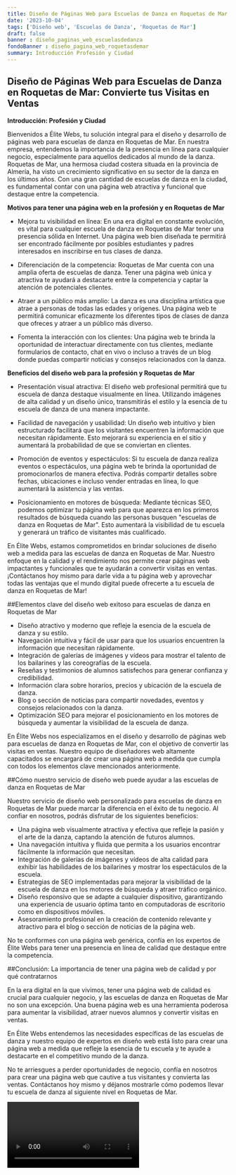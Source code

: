 ```yaml
---
title: Diseño de Páginas Web para Escuelas de Danza en Roquetas de Mar
date: '2023-10-04'
tags: ['Diseño web', 'Escuelas de Danza', 'Roquetas de Mar']
draft: false
banner : diseño_paginas_web_escuelasdedanza
fondoBanner : diseño_pagina_web_roquetasdemar
summary: Introducción Profesión y Ciudad
---
```


## Diseño de Páginas Web para Escuelas de Danza en Roquetas de Mar: Convierte tus Visitas en Ventas

**Introducción: Profesión y Ciudad**

Bienvenidos a Élite Webs, tu solución integral para el diseño y desarrollo de páginas web para escuelas de danza en Roquetas de Mar. En nuestra empresa, entendemos la importancia de la presencia en línea para cualquier negocio, especialmente para aquellos dedicados al mundo de la danza. Roquetas de Mar, una hermosa ciudad costera situada en la provincia de Almería, ha visto un crecimiento significativo en su sector de la danza en los últimos años. Con una gran cantidad de escuelas de danza en la ciudad, es fundamental contar con una página web atractiva y funcional que destaque entre la competencia.

**Motivos para tener una página web en la profesión y en Roquetas de Mar**

- Mejora tu visibilidad en línea: En una era digital en constante evolución, es vital para cualquier escuela de danza en Roquetas de Mar tener una presencia sólida en Internet. Una página web bien diseñada te permitirá ser encontrado fácilmente por posibles estudiantes y padres interesados en inscribirse en tus clases de danza.

- Diferenciación de la competencia: Roquetas de Mar cuenta con una amplia oferta de escuelas de danza. Tener una página web única y atractiva te ayudará a destacarte entre la competencia y captar la atención de potenciales clientes.

- Atraer a un público más amplio: La danza es una disciplina artística que atrae a personas de todas las edades y orígenes. Una página web te permitirá comunicar eficazmente los diferentes tipos de clases de danza que ofreces y atraer a un público más diverso.

- Fomenta la interacción con los clientes: Una página web te brinda la oportunidad de interactuar directamente con tus clientes, mediante formularios de contacto, chat en vivo o incluso a través de un blog donde puedas compartir noticias y consejos relacionados con la danza.

**Beneficios del diseño web para la profesión y Roquetas de Mar**

- Presentación visual atractiva: El diseño web profesional permitirá que tu escuela de danza destaque visualmente en línea. Utilizando imágenes de alta calidad y un diseño único, transmitirás el estilo y la esencia de tu escuela de danza de una manera impactante.

- Facilidad de navegación y usabilidad: Un diseño web intuitivo y bien estructurado facilitará que los visitantes encuentren la información que necesitan rápidamente. Esto mejorará su experiencia en el sitio y aumentará la probabilidad de que se conviertan en clientes.

- Promoción de eventos y espectáculos: Si tu escuela de danza realiza eventos o espectáculos, una página web te brinda la oportunidad de promocionarlos de manera efectiva. Podrás compartir detalles sobre fechas, ubicaciones e incluso vender entradas en línea, lo que aumentará la asistencia y las ventas.

- Posicionamiento en motores de búsqueda: Mediante técnicas SEO, podemos optimizar tu página web para que aparezca en los primeros resultados de búsqueda cuando las personas busquen "escuelas de danza en Roquetas de Mar". Esto aumentará la visibilidad de tu escuela y generará un tráfico de visitantes más cualificado.

En Élite Webs, estamos comprometidos en brindar soluciones de diseño web a medida para las escuelas de danza en Roquetas de Mar. Nuestro enfoque en la calidad y el rendimiento nos permite crear páginas web impactantes y funcionales que te ayudarán a convertir visitas en ventas. ¡Contáctanos hoy mismo para darle vida a tu página web y aprovechar todas las ventajas que el mundo digital puede ofrecerte a tu escuela de danza en Roquetas de Mar!

<GifSeo />

<Cta />

##Elementos clave del diseño web exitoso para escuelas de danza en Roquetas de Mar

- Diseño atractivo y moderno que refleje la esencia de la escuela de danza y su estilo.
- Navegación intuitiva y fácil de usar para que los usuarios encuentren la información que necesitan rápidamente.
- Integración de galerías de imágenes y vídeos para mostrar el talento de los bailarines y las coreografías de la escuela.
- Reseñas y testimonios de alumnos satisfechos para generar confianza y credibilidad.
- Información clara sobre horarios, precios y ubicación de la escuela de danza.
- Blog o sección de noticias para compartir novedades, eventos y consejos relacionados con la danza.
- Optimización SEO para mejorar el posicionamiento en los motores de búsqueda y aumentar la visibilidad de la escuela de danza.

En Élite Webs nos especializamos en el diseño y desarrollo de páginas web para escuelas de danza en Roquetas de Mar, con el objetivo de convertir las visitas en ventas. Nuestro equipo de diseñadores web altamente capacitados se encargará de crear una página web a medida que cumpla con todos los elementos clave mencionados anteriormente.

##Cómo nuestro servicio de diseño web puede ayudar a las escuelas de danza en Roquetas de Mar

Nuestro servicio de diseño web personalizado para escuelas de danza en Roquetas de Mar puede marcar la diferencia en el éxito de tu negocio. Al confiar en nosotros, podrás disfrutar de los siguientes beneficios:

- Una página web visualmente atractiva y efectiva que refleje la pasión y el arte de la danza, captando la atención de futuros alumnos.
- Una navegación intuitiva y fluida que permita a los usuarios encontrar fácilmente la información que necesitan.
- Integración de galerías de imágenes y vídeos de alta calidad para exhibir las habilidades de los bailarines y mostrar los espectáculos de la escuela.
- Estrategias de SEO implementadas para mejorar la visibilidad de la escuela de danza en los motores de búsqueda y atraer tráfico orgánico.
- Diseño responsivo que se adapte a cualquier dispositivo, garantizando una experiencia de usuario óptima tanto en computadoras de escritorio como en dispositivos móviles.
- Asesoramiento profesional en la creación de contenido relevante y atractivo para el blog o sección de noticias de la página web.

No te conformes con una página web genérica, confía en los expertos de Élite Webs para tener una presencia en línea de calidad que destaque entre la competencia.

##Conclusión: La importancia de tener una página web de calidad y por qué contratarnos

En la era digital en la que vivimos, tener una página web de calidad es crucial para cualquier negocio, y las escuelas de danza en Roquetas de Mar no son una excepción. Una buena página web es una herramienta poderosa para aumentar la visibilidad, atraer nuevos alumnos y convertir visitas en ventas.

En Élite Webs entendemos las necesidades específicas de las escuelas de danza y nuestro equipo de expertos en diseño web está listo para crear una página web a medida que refleje la esencia de tu escuela y te ayude a destacarte en el competitivo mundo de la danza.

No te arriesgues a perder oportunidades de negocio, confía en nosotros para crear una página web que cautive a tus visitantes y convierta las ventas. Contáctanos hoy mismo y déjanos mostrarle cómo podemos llevar tu escuela de danza al siguiente nivel en Roquetas de Mar.

<Video />

<CtaBot job='Escuelas de Danza' city='Roquetas de Mar'/>

<Gmaps query='Roquetas de Mar+españa+maps' />